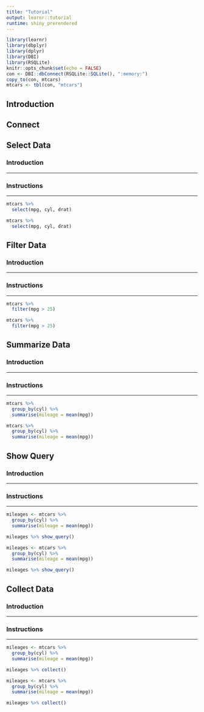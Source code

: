 ```yaml
---
title: "Tutorial"
output: learnr::tutorial
runtime: shiny_prerendered
---
```


```r
library(learnr)
library(dbplyr)
library(dplyr)
library(DBI)
library(RSQLite)
knitr::opts_chunk$set(echo = FALSE)
con <- DBI::dbConnect(RSQLite::SQLite(), ":memory:")
copy_to(con, mtcars)
mtcars <- tbl(con, "mtcars")
```

## Introduction

## Connect 

## Select Data

### Introduction

<hr>

### Instructions

<hr>

```r
mtcars %>%
  select(mpg, cyl, drat)
```

```r
mtcars %>%
  select(mpg, cyl, drat)
```

## Filter Data

### Introduction

<hr>

### Instructions

<hr>

```r
mtcars %>%
  filter(mpg > 25)
```

```r
mtcars %>%
  filter(mpg > 25)
```

## Summarize Data

### Introduction

<hr>

### Instructions

<hr>

```r
mtcars %>%
  group_by(cyl) %>%
  summarise(mileage = mean(mpg))
```

```r
mtcars %>%
  group_by(cyl) %>%
  summarise(mileage = mean(mpg))
```

## Show Query

### Introduction

<hr>

### Instructions

<hr>

```r
mileages <- mtcars %>%
  group_by(cyl) %>%
  summarise(mileage = mean(mpg))

mileages %>% show_query()
```

```r
mileages <- mtcars %>%
  group_by(cyl) %>%
  summarise(mileage = mean(mpg))

mileages %>% show_query()
```

## Collect Data

### Introduction

<hr>

### Instructions

<hr>

```r
mileages <- mtcars %>%
  group_by(cyl) %>%
  summarise(mileage = mean(mpg))

mileages %>% collect()
```

```r
mileages <- mtcars %>%
  group_by(cyl) %>%
  summarise(mileage = mean(mpg))

mileages %>% collect()
```